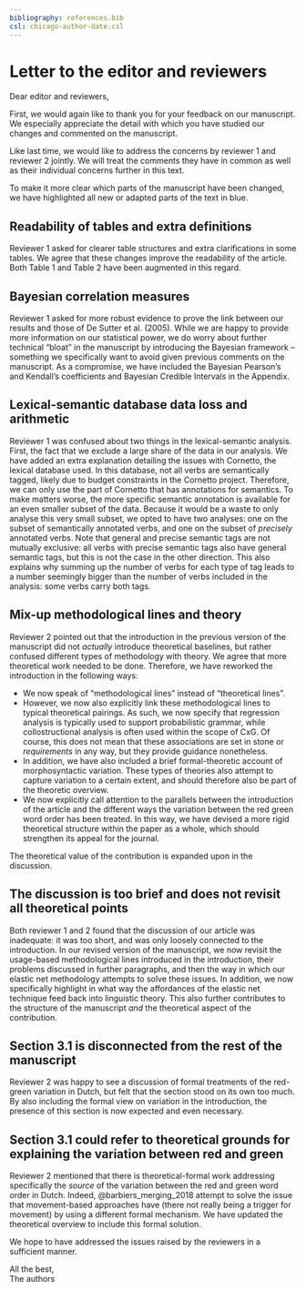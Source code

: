 ```yaml
---
bibliography: references.bib
csl: chicago-author-date.csl
---
```



# Letter to the editor and reviewers

Dear editor and reviewers,

First, we would again like to thank you for your feedback on our manuscript. We especially appreciate the detail with which you have studied our changes and commented on the manuscript.

Like last time, we would like to address the concerns by reviewer 1 and reviewer 2 jointly. We will treat the comments they have in common as well as their individual concerns further in this text.

To make it more clear which parts of the manuscript have been changed, we have highlighted all new or adapted parts of the text in blue.

## Readability of tables and extra definitions

Reviewer 1 asked for clearer table structures and extra clarifications in some tables. We agree that these changes improve the readability of the article. Both Table 1 and Table 2 have been augmented in this regard.

## Bayesian correlation measures

Reviewer 1 asked for more robust evidence to prove the link between our results and those of De Sutter et al. (2005). While we are happy to provide more information on our statistical power, we do worry about further technical "bloat" in the manuscript by introducing the Bayesian framework -- something we specifically want to avoid given previous comments on the manuscript. As a compromise, we have included the Bayesian Pearson's and Kendall's coefficients and Bayesian Credible Intervals in the Appendix.

## Lexical-semantic database data loss and arithmetic

Reviewer 1 was confused about two things in the lexical-semantic analysis. First, the fact that we exclude a large share of the data in our analysis. We have added an extra explanation detailing the issues with Cornetto, the lexical database used. In this database, not all verbs are semantically tagged, likely due to budget constraints in the Cornetto project. Therefore, we can only use the part of Cornetto that has annotations for semantics. To make matters worse, the more specific semantic annotation is available for an even smaller subset of the data. Because it would be a waste to only analyse this very small subset, we opted to have two analyses: one on the subset of semantically annotated verbs, and one on the subset of *precisely* annotated verbs. Note that general and precise semantic tags are not mutually exclusive: all verbs with precise semantic tags also have general semantic tags, but this is not the case in the other direction. This also explains why summing up the number of verbs for each type of tag leads to a number seemingly bigger than the number of verbs included in the analysis: some verbs carry both tags.

## Mix-up methodological lines and theory

Reviewer 2 pointed out that the introduction in the previous version of the manuscript did not *actually* introduce theoretical baselines, but rather confused different types of methodology with theory. We agree that more theoretical work needed to be done. Therefore, we have reworked the introduction in the following ways:

- We now speak of "methodological lines" instead of "theoretical lines".
- However, we now also explicitly link these methodological lines to typical theoretical pairings. As such, we now specify that regression analysis is typically used to support probabilistic grammar, while collostructional analysis is often used within the scope of CxG. Of course, this does not mean that these associations are set in stone or *requirements* in any way, but they provide guidance nonetheless.
- In addition, we have also included a brief formal-theoretic account of morphosyntactic variation. These types of theories also attempt to capture variation to a certain extent, and should therefore also be part of the theoretic overview.
- We now explicitly call attention to the parallels between the introduction of the article and the different ways the variation between the red green word order has been treated. In this way, we have devised a more rigid theoretical structure within the paper as a whole, which should strengthen its appeal for the journal.

The theoretical value of the contribution is expanded upon in the discussion.

## The discussion is too brief and does not revisit all theoretical points

Both reviewer 1 and 2 found that the discussion of our article was inadequate: it was too short, and was only loosely connected to the introduction. In our revised version of the manuscript, we now revisit the usage-based methodological lines introduced in the introduction, their problems discussed in further paragraphs, and then the way in which our elastic net methodology attempts to solve these issues. In addition, we now specifically highlight in what way the affordances of the elastic net technique feed back into linguistic theory. This also further contributes to the structure of the manuscript *and* the theoretical aspect of the contribution.

## Section 3.1 is disconnected from the rest of the manuscript

Reviewer 2 was happy to see a discussion of formal treatments of the red-green variation in Dutch, but felt that the section stood on its own too much. By also including the formal view on variation in the introduction, the presence of this section is now expected and even necessary.

## Section 3.1 could refer to theoretical grounds for explaining the variation between red and green

Reviewer 2 mentioned that there is theoretical-formal work addressing specifically the *source* of the variation between the red and green word order in Dutch. Indeed, @barbiers_merging_2018 attempt to solve the issue that movement-based approaches have (there not really being a trigger for movement) by using a different formal mechanism. We have updated the theoretical overview to include this formal solution.

We hope to have addressed the issues raised by the reviewers in a sufficient manner.

All the best,  
The authors
